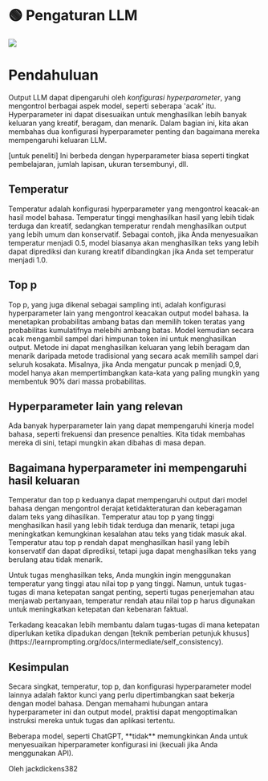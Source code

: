 
# 🟢 Pengaturan LLM

<div style={{ textAlign: "center" }}>
  <Image
    src={"/docs/assets/basics/temperature.svg"}
    width={1247}
    height={1983}
    style={{
      width: "100%",
      height: "300px",
      verticalAlign: "top",
      margin: "auto",
    }}
  />
</div>

# Pendahuluan

Output LLM dapat dipengaruhi oleh _konfigurasi hyperparameter_, yang mengontrol berbagai aspek model, seperti seberapa 'acak' itu. Hyperparameter ini dapat disesuaikan untuk menghasilkan lebih banyak keluaran yang kreatif, beragam, dan menarik. Dalam bagian ini, kita akan membahas dua konfigurasi hyperparameter penting dan bagaimana mereka mempengaruhi keluaran LLM.

<Note>
  [untuk peneliti] Ini berbeda dengan hyperparameter biasa seperti tingkat
  pembelajaran, jumlah lapisan, ukuran tersembunyi, dll.
</Note>

## Temperatur

Temperatur adalah konfigurasi hyperparameter yang mengontrol keacak-an hasil model bahasa. Temperatur tinggi menghasilkan hasil yang lebih tidak terduga dan kreatif, sedangkan temperatur rendah menghasilkan output yang lebih umum dan konservatif. Sebagai contoh, jika Anda menyesuaikan temperatur menjadi 0.5, model biasanya akan menghasilkan teks yang lebih dapat diprediksi dan kurang kreatif dibandingkan jika Anda set temperatur menjadi 1.0.

## Top p

Top p, yang juga dikenal sebagai sampling inti, adalah konfigurasi hyperparameter lain yang mengontrol keacakan output model bahasa. Ia menetapkan probabilitas ambang batas dan memilih token teratas yang probabilitas kumulatifnya melebihi ambang batas. Model kemudian secara acak mengambil sampel dari himpunan token ini untuk menghasilkan output. Metode ini dapat menghasilkan keluaran yang lebih beragam dan menarik daripada metode tradisional yang secara acak memilih sampel dari seluruh kosakata. Misalnya, jika Anda mengatur puncak p menjadi 0,9, model hanya akan mempertimbangkan kata-kata yang paling mungkin yang membentuk 90% dari massa probabilitas.

## Hyperparameter lain yang relevan

Ada banyak hyperparameter lain yang dapat mempengaruhi kinerja model bahasa, seperti frekuensi dan presence penalties. Kita tidak membahas mereka di sini, tetapi mungkin akan dibahas di masa depan.

## Bagaimana hyperparameter ini mempengaruhi hasil keluaran

Temperatur dan top p keduanya dapat mempengaruhi output dari model bahasa dengan mengontrol derajat ketidakteraturan dan keberagaman dalam teks yang dihasilkan. Temperatur atau top p yang tinggi menghasilkan hasil yang lebih tidak terduga dan menarik, tetapi juga meningkatkan kemungkinan kesalahan atau teks yang tidak masuk akal. Temperatur atau top p rendah dapat menghasilkan hasil yang lebih konservatif dan dapat diprediksi, tetapi juga dapat menghasilkan teks yang berulang atau tidak menarik.

Untuk tugas menghasilkan teks, Anda mungkin ingin menggunakan temperatur yang tinggi atau nilai top p yang tinggi. Namun, untuk tugas-tugas di mana ketepatan sangat penting, seperti tugas penerjemahan atau menjawab pertanyaan, temperatur rendah atau nilai top p harus digunakan untuk meningkatkan ketepatan dan kebenaran faktual.

<Note>
  Terkadang keacakan lebih membantu dalam tugas-tugas di mana ketepatan
  diperlukan ketika dipadukan dengan [teknik pemberian petunjuk
  khusus](https://learnprompting.org/docs/intermediate/self_consistency).
</Note>

## Kesimpulan

Secara singkat, temperatur, top p, dan konfigurasi hyperparameter model lainnya adalah faktor kunci yang perlu dipertimbangkan saat bekerja dengan model bahasa. Dengan memahami hubungan antara hyperparameter ini dan output model, praktisi dapat mengoptimalkan instruksi mereka untuk tugas dan aplikasi tertentu.

<Warning>
  Beberapa model, seperti ChatGPT, **tidak** memungkinkan Anda untuk
  menyesuaikan hiperparameter konfigurasi ini (kecuali jika Anda menggunakan
  API).
</Warning>

Oleh jackdickens382
